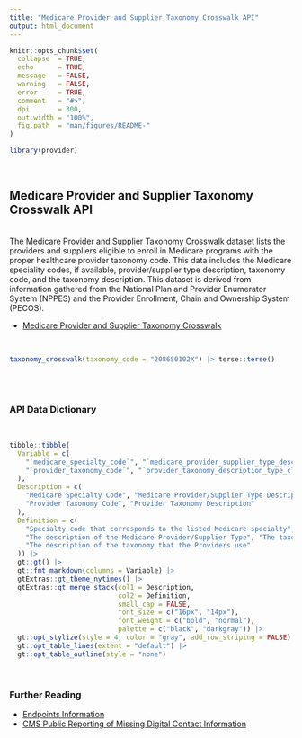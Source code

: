```yaml
---
title: "Medicare Provider and Supplier Taxonomy Crosswalk API"
output: html_document
---
```


```r
knitr::opts_chunk$set(
  collapse  = TRUE,
  echo      = TRUE, 
  message   = FALSE, 
  warning   = FALSE,
  error     = TRUE,
  comment   = "#>",
  dpi       = 300, 
  out.width = "100%",
  fig.path  = "man/figures/README-"
)
```

```r
library(provider)
```

<br>

## Medicare Provider and Supplier Taxonomy Crosswalk API

<br>
The Medicare Provider and Supplier Taxonomy Crosswalk dataset lists the providers and suppliers eligible to enroll in Medicare programs with the proper healthcare provider taxonomy code. This data includes the Medicare speciality codes, if available, provider/supplier type description, taxonomy code, and the taxonomy description. This dataset is derived from information gathered from the National Plan and Provider Enumerator System (NPPES) and the Provider Enrollment, Chain and Ownership System (PECOS).
<br>

- [Medicare Provider and Supplier Taxonomy Crosswalk](https://data.cms.gov/provider-characteristics/medicare-provider-supplier-enrollment/medicare-provider-and-supplier-taxonomy-crosswalk)

<br>

```r
taxonomy_crosswalk(taxonomy_code = "2086S0102X") |> terse::terse()
```

<br><br>


### API Data Dictionary

<br>

```r
tibble::tibble(
  Variable = c(
    "`medicare_specialty_code`", "`medicare_provider_supplier_type_description`",
    "`provider_taxonomy_code`", "`provider_taxonomy_description_type_classification_specialization`"
  ),
  Description = c(
    "Medicare Specialty Code", "Medicare Provider/Supplier Type Description",
    "Provider Taxonomy Code", "Provider Taxonomy Description"
  ),
  Definition = c(
    "Specialty code that corresponds to the listed Medicare specialty",
    "The description of the Medicare Provider/Supplier Type", "The taxonomy codes the Providers use",
    "The description of the taxonomy that the Providers use"
  )) |>
  gt::gt() |> 
  gt::fmt_markdown(columns = Variable) |> 
  gtExtras::gt_theme_nytimes() |> 
  gtExtras::gt_merge_stack(col1 = Description, 
                           col2 = Definition,
                           small_cap = FALSE,
                           font_size = c("16px", "14px"),
                           font_weight = c("bold", "normal"),
                           palette = c("black", "darkgray")) |> 
  gt::opt_stylize(style = 4, color = "gray", add_row_striping = FALSE) |> 
  gt::opt_table_lines(extent = "default") |> 
  gt::opt_table_outline(style = "none")
```

<br>

### Further Reading

   - [Endpoints Information](https://nppes.cms.hhs.gov/webhelp/nppeshelp/HEALTH%20INFORMATION%20EXCHANGE.html)
   - [CMS Public Reporting of Missing Digital Contact Information](https://data.cms.gov/provider-compliance/public-reporting-of-missing-digital-contact-information)

<br><br>
